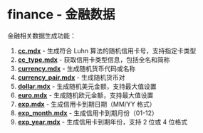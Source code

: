 # finance - 金融数据

金融相关数据生成功能：

1. **[cc.mdx](/zh/docs/finance/cc)** - 生成符合 Luhn 算法的随机信用卡号，支持指定卡类型
2. **[cc_type.mdx](/zh/docs/finance/cc_type)** - 获取信用卡类型信息，包括全名和简称
3. **[currency.mdx](/zh/docs/finance/currency)** - 生成随机货币代码或名称
4. **[currency_pair.mdx](/zh/docs/finance/currency_pair)** - 生成随机货币对
5. **[dollar.mdx](/zh/docs/finance/dollar)** - 生成随机美元金额，支持最大值设置
6. **[euro.mdx](/zh/docs/finance/euro)** - 生成随机欧元金额，支持最大值设置
7. **[exp.mdx](/zh/docs/finance/exp)** - 生成信用卡到期日期（MM/YY 格式）
8. **[exp_month.mdx](/zh/docs/finance/exp_month)** - 生成信用卡到期月份（01-12）
9. **[exp_year.mdx](/zh/docs/finance/exp_year)** - 生成信用卡到期年份，支持 2 位或 4 位格式